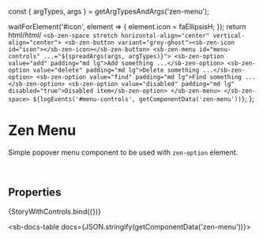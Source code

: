 const { argTypes, args } = getArgTypesAndArgs('zen-menu');

<Meta title="Forms/Menu" component="zen-menu" argTypes={argTypes} />

  waitForElement('#icon', element => {
    element.icon = faEllipsisH;
  });
  return html/*html*/ `
    <sb-zen-space stretch horizontal-align="center" vertical-align="center">
      <sb-zen-button variant="grey-ghost"><sb-zen-icon id="icon"></sb-zen-icon></sb-zen-button>
      <sb-zen-menu id="menu-controls" ...="${spreadArgs(args, argTypes)}">
        <sb-zen-option value="add" padding="md lg">Add something ...</sb-zen-option>
        <sb-zen-option value="delete" padding="md lg">Delete something ...</sb-zen-option>
        <sb-zen-option value="find" padding="md lg">Find something ...</sb-zen-option>
        <sb-zen-option value="disabled" padding="md lg" disabled="true">Disabled item</sb-zen-option>
      </sb-zen-menu>
    </sb-zen-space>
    ${logEvents('#menu-controls', getComponentData('zen-menu'))}
  `;
};

# Zen Menu

Simple popover menu component to be used with `zen-option` element.

<br />

## Properties

<Canvas>
  <Story
    name="default"
    args={{
      ...args,
    }}
  >
    {StoryWithControls.bind({})}
  </Story>
</Canvas>

<ArgsTable story="default" />

<sb-docs-table docs={JSON.stringify(getComponentData('zen-menu'))}></sb-docs-table>
